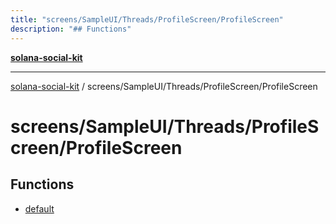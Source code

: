 ```yaml
---
title: "screens/SampleUI/Threads/ProfileScreen/ProfileScreen"
description: "## Functions"
---
```


[**solana-social-kit**](../../../../../README.mdx)

***

[solana-social-kit](../../../../../README.mdx) / screens/SampleUI/Threads/ProfileScreen/ProfileScreen

# screens/SampleUI/Threads/ProfileScreen/ProfileScreen

## Functions

- [default](functions/default.mdx)
